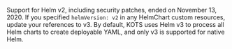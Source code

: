 Support for Helm v2, including security patches, ended on November 13, 2020. If you specified `helmVersion: v2` in any HelmChart custom resources, update your references to v3. By default, KOTS uses Helm v3 to process all Helm charts to create deployable YAML, and only v3 is supported for native Helm.